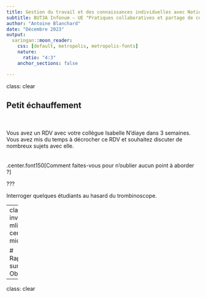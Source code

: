 ```yaml
---
title: Gestion du travail et des connaissances individuelles avec Notion
subtitle: BUT3A Infonum – UE "Pratiques collaboratives et partage de connaissances"
author: "Antoine Blanchard"
date: "Décembre 2023"
output:
  xaringan::moon_reader:
    css: [default, metropolis, metropolis-fonts]
    nature:
      ratio: "4:3"
    anchor_sections: false

---
```

class: clear

## Petit échauffement
<br />
<br />
Vous avez un RDV avec votre collègue Isabelle N'diaye dans 3 semaines. Vous avez mis du temps à décrocher ce RDV et souhaitez discuter de nombreux sujets avec elle.
<br />
<br />
<br />
.center.font150[Comment faites-vous pour n'oublier aucun point à aborder ?]

???

Interroger quelques étudiants au hasard du trombinoscope.

---
class: inverse, mline, center, middle

# Rappels sur Obsidian

---
class: clear

## 